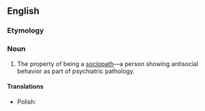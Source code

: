 ==English==

===Etymology===
{{confix|socio|pathy|lang=en}}

===Noun===
{{en-noun|~|sociopathies}}

# The property of being a [[sociopath]]—a person showing antisocial behavior as part of psychiatric pathology.

====Translations====
{{trans-top|personality disorder}}
* Polish: {{t+|pl|socjopatia|f}}
{{trans-mid}}
{{trans-bottom}}